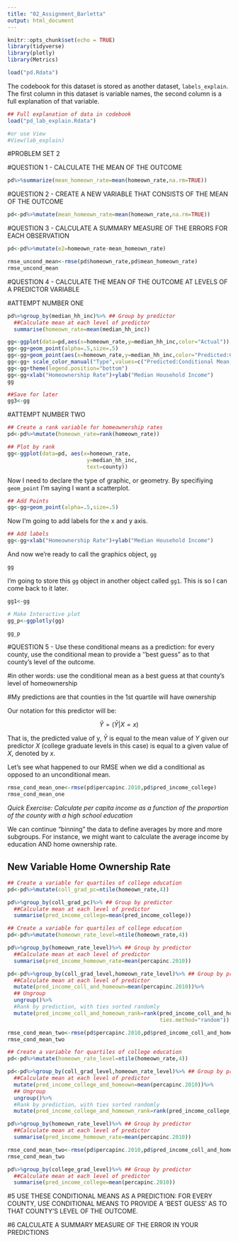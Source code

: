 ```yaml
---
title: "02_Assignment_Barletta"
output: html_document
---
```


```r
knitr::opts_chunk$set(echo = TRUE)
library(tidyverse)
library(plotly)
library(Metrics)
```

```r
load("pd.Rdata")
```

The codebook for this dataset is stored as another dataset, `labels_explain`. The first column in this dataset is variable names, the second column is a full explanation of that variable. 

```r

## Full explanation of data in codebook
load("pd_lab_explain.Rdata")

#or use View
#View(lab_explain)
```



#PROBLEM SET 2 

#QUESTION 1 - CALCULATE THE MEAN OF THE OUTCOME

```r
pd%>%summarize(mean_homeown_rate=mean(homeown_rate,na.rm=TRUE))
```

#QUESTION 2 - CREATE A NEW VARIABLE THAT CONSISTS OF THE MEAN OF THE OUTCOME
```r
pd<-pd%>%mutate(mean_homeown_rate=mean(homeown_rate,na.rm=TRUE))
```

#QUESTION 3 - CALCULATE A SUMMARY MEASURE OF THE ERRORS FOR EACH OBSERVATION

```r
pd<-pd%>%mutate(e2=homeown_rate-mean_homeown_rate)
```

```r
rmse_uncond_mean<-rmse(pd$homeown_rate,pd$mean_homeown_rate)
rmse_uncond_mean
```

#QUESTION 4 - CALCULATE THE MEAN OF THE OUTCOME AT LEVELS OF A PREDICTOR VARIABLE

#ATTEMPT NUMBER ONE 

```r
pd%>%group_by(median_hh_inc)%>% ## Group by predictor
  ##Calculate mean at each level of predictor
  summarise(homeown_rate=mean(median_hh_inc))

gg<-ggplot(data=pd,aes(x=homeown_rate,y=median_hh_inc,color="Actual"))
gg<-gg+geom_point(alpha=.5,size=.5)
gg<-gg+geom_point(aes(x=homeown_rate,y=median_hh_inc,color="Predicted:Conditional Mean, 1 var"))
gg<-gg+ scale_color_manual("Type",values=c("Predicted:Conditional Mean, 1 var"="red","Actual"="black"))
gg<-gg+theme(legend.position="bottom")
gg<-gg+xlab("Homeownership Rate")+ylab("Median Household Income")
gg

##Save for later
gg3<-gg

```
#ATTEMPT NUMBER TWO 

```r
## Create a rank variable for homeownership rates 
pd<-pd%>%mutate(homeown_rate=rank(homeown_rate))
```

```r
## Plot by rank
gg<-ggplot(data=pd, aes(x=homeown_rate,
                         y=median_hh_inc,
                         text=county))
```

Now I need to declare the type of graphic, or geometry. By specifiying `geom_point` I'm saying I want a scatterplot.
```r
## Add Points
gg<-gg+geom_point(alpha=.5,size=.5)
```

Now I'm going to add labels for the x and y axis. 
```r
## Add labels
gg<-gg+xlab("Homeownership Rate")+ylab("Median Household Income")
```


And now we're ready to call the graphics object, `gg`
```r
gg
```

I'm going to store this `gg` object in another object called `gg1`. This is so I can come back to it later. 
```r
gg1<-gg
```

```r
# Make Interactive plot
gg_p<-ggplotly(gg)

gg_p
```

#QUESTION 5 - Use these conditional means as a prediction: for every county, use the conditional mean to provide a ‘’best guess” as to that county’s level of the outcome.

#in other words: use the conditional mean as a best guess at that county's level of homeownership

#My predictions are that counties in the 1st quartile will have ownership 

Our notation for this predictor will be:

$$\hat{Y}=(\bar{Y}|X=x) $$

That is, the predicted value of y, $\bar{Y}$ is equal to the mean value of $Y$ given our predictor $X$ (college graduate levels in this case) is equal to a given value of $X$, denoted by $x$. 

Let's see what happened to our RMSE when we did a conditional as opposed to an unconditional mean. 
```r
rmse_cond_mean_one<-rmse(pd$percapinc.2010,pd$pred_income_college)
rmse_cond_mean_one
```


*Quick Exercise: Calculate per capita income as a function of the proportion of the county with a high school education*

We can continue "binning" the data to define averages by more and more subgroups. For instance, we might want to calculate the average income by education AND home ownership rate.

## New Variable Home Ownership Rate
```r
## Create a variable for quartiles of college education
pd<-pd%>%mutate(coll_grad_pc=ntile(homeown_rate,4))
```

```r
pd%>%group_by(coll_grad_pc)%>% ## Group by predictor
  ##Calculate mean at each level of predictor
  summarise(pred_income_college=mean(pred_income_college))
```

```r
## Create a variable for quartiles of college education
pd<-pd%>%mutate(homeown_rate_level=ntile(homeown_rate,4))
```

```r
pd%>%group_by(homeown_rate_level)%>% ## Group by predictor
  ##Calculate mean at each level of predictor
  summarise(pred_income_homeown_rate=mean(percapinc.2010))
```


```r
pd<-pd%>%group_by(coll_grad_level,homeown_rate_level)%>% ## Group by predictor
  ##Calculate mean at each level of predictor
  mutate(pred_income_coll_and_homeown=mean(percapinc.2010))%>% 
  ## Ungroup
  ungroup()%>% 
  #Rank by prediction, with ties sorted randomly
  mutate(pred_income_coll_and_homeown_rank=rank(pred_income_coll_and_homeown,
                                                ties.method="random"))
```

```r
rmse_cond_mean_two<-rmse(pd$percapinc.2010,pd$pred_income_coll_and_homeown)
rmse_cond_mean_two
```

```r
## Create a variable for quartiles of college education
pd<-pd%>%mutate(homeown_rate_level=ntile(homeown_rate,4))
```

```r
pd<-pd%>%group_by(coll_grad_level,homeown_rate_level)%>% ## Group by predictor
  ##Calculate mean at each level of predictor
  mutate(pred_income_college_and_homeown=mean(percapinc.2010))%>% 
  ## Ungroup
  ungroup()%>% 
  #Rank by prediction, with ties sorted randomly
  mutate(pred_income_college_and_homeown_rank=rank(pred_income_college_and_homeown,ties.method="random"))
```
  
```r
pd%>%group_by(homeown_rate_level)%>% ## Group by predictor
  ##Calculate mean at each level of predictor
  summarise(pred_income_homeown_rate=mean(percapinc.2010))
```
```r
rmse_cond_mean_two<-rmse(pd$percapinc.2010,pd$pred_income_coll_and_homeown)
rmse_cond_mean_two
```
```r
pd%>%group_by(college_grad_level)%>% ## Group by predictor
  ##Calculate mean at each level of predictor
  summarise(pred_income_college=mean(percapinc.2010))
```




#5 USE THESE CONDITIONAL MEANS AS A PREDICTION: FOR EVERY COUNTY, USE CONDITIONAL MEANS TO PROVIDE A 'BEST GUESS' AS TO THAT COUNTY'S LEVEL OF THE OUTCOME.

#6 CALCULATE A SUMMARY MEASURE OF THE ERROR IN YOUR PREDICTIONS